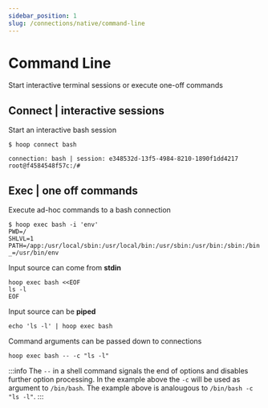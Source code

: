 ```yaml
---
sidebar_position: 1
slug: /connections/native/command-line
---
```



# Command Line

Start interactive terminal sessions or execute one-off commands

<ConnectOnHoopButton
  url="https://app.hoop.dev/connections/command-line/new?data=ewogICJuYW1lIjogImJhc2giLAogICJ0eXBlIjogImNvbW1hbmQtbGluZSIsCiAgImNvbW1hbmQiOiBbIi9iaW4vYmFzaCJdLAogICJhZ2VudF9pZCI6ICIiCn0"
/>

## Connect | interactive sessions

Start an interactive bash session

```shell
$ hoop connect bash

connection: bash | session: e348532d-13f5-4984-8210-1890f1dd4217
root@f4584548f57c:/# 
```

## Exec | one off commands

Execute ad-hoc commands to a bash connection

```shell
$ hoop exec bash -i 'env'
PWD=/
SHLVL=1
PATH=/app:/usr/local/sbin:/usr/local/bin:/usr/sbin:/usr/bin:/sbin:/bin
_=/usr/bin/env
```

Input source can come from **stdin**

```shell
hoop exec bash <<EOF
ls -l
EOF
```

Input source can be **piped**

```shell
echo 'ls -l' | hoop exec bash
```

Command arguments can be passed down to connections

```shell
hoop exec bash -- -c "ls -l"
```

:::info
The `--` in a shell command signals the end of options and disables further option processing. In the example above the `-c` will be used as argument to `/bin/bash`.
The example above is analougous to `/bin/bash -c "ls -l"`.
:::
